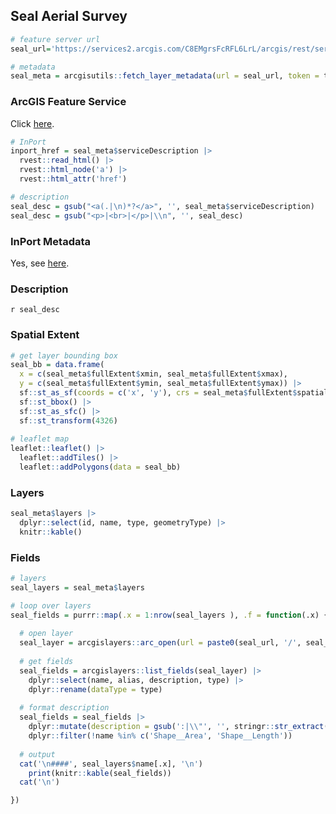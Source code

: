 ## Seal Aerial Survey

```r
# feature server url
seal_url='https://services2.arcgis.com/C8EMgrsFcRFL6LrL/arcgis/rest/services/Seal_Aerial_Survey/FeatureServer'

# metadata
seal_meta = arcgisutils::fetch_layer_metadata(url = seal_url, token = token)
```

### ArcGIS Feature Service

Click [here](`r seal_url`).

```r
# InPort
inport_href = seal_meta$serviceDescription |>
  rvest::read_html() |>
  rvest::html_node('a') |>
  rvest::html_attr('href')

# description
seal_desc = gsub("<a(.|\n)*?</a>", '', seal_meta$serviceDescription)
seal_desc = gsub("<p>|<br>|</p>|\\n", '', seal_desc)
```

### InPort Metadata

Yes, see [here](`r inport_href`).

### Description

`r seal_desc`

### Spatial Extent

```r
# get layer bounding box
seal_bb = data.frame(
  x = c(seal_meta$fullExtent$xmin, seal_meta$fullExtent$xmax), 
  y = c(seal_meta$fullExtent$ymin, seal_meta$fullExtent$ymax)) |>
  sf::st_as_sf(coords = c('x', 'y'), crs = seal_meta$fullExtent$spatialReference$latestWkid) |>
  sf::st_bbox() |>
  sf::st_as_sfc() |>
  sf::st_transform(4326)
  
# leaflet map
leaflet::leaflet() |>
  leaflet::addTiles() |>
  leaflet::addPolygons(data = seal_bb)
```

### Layers

```r
seal_meta$layers |>
  dplyr::select(id, name, type, geometryType) |>
  knitr::kable()
```

### Fields

```r
# layers 
seal_layers = seal_meta$layers

# loop over layers
seal_fields = purrr::map(.x = 1:nrow(seal_layers ), .f = function(.x) {
  
  # open layer
  seal_layer = arcgislayers::arc_open(url = paste0(seal_url, '/', seal_layers$id[.x]), token = token)
  
  # get fields
  seal_fields = arcgislayers::list_fields(seal_layer) |>
    dplyr::select(name, alias, description, type) |>
    dplyr::rename(dataType = type)
  
  # format description
  seal_fields = seal_fields |>
    dplyr::mutate(description = gsub(':|\\"', '', stringr::str_extract(description, ':\\s*([^,]+)'))) |>
    dplyr::filter(!name %in% c('Shape__Area', 'Shape__Length'))
  
  # output
  cat('\n####', seal_layers$name[.x], '\n')
    print(knitr::kable(seal_fields))
  cat('\n')

})

```
